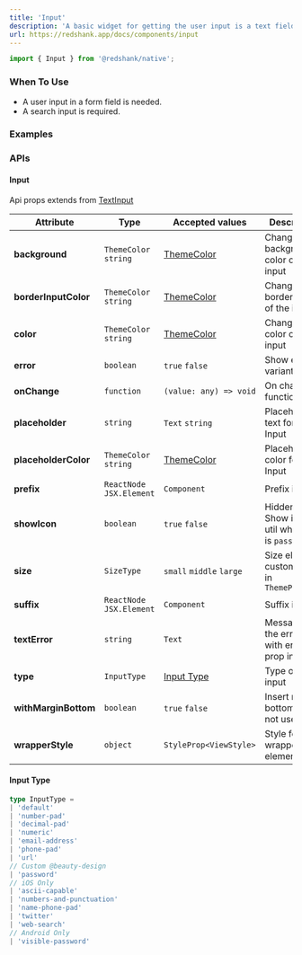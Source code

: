```yaml
---
title: 'Input'
description: 'A basic widget for getting the user input is a text field. Keyboard and mouse can be used for providing or changing data.'
url: https://redshank.app/docs/components/input
---
```


```jsx
import { Input } from '@redshank/native';
```

### When To Use
* A user input in a form field is needed.
* A search input is required.

<Spacer y={2} />

### Examples

<Playground
  id="default"
  title="Default"
  description="Default input element."
  code={input.defaultCode}
/>

<Spacer y={2} />

<Playground
  id="sizes"
  title="Sizes"
  description="Sizes input element."
  code={input.sizes}
/>

<Spacer y={2} />

<Playground
  id="prefix-and-suffix"
  title="Prefix and Suffix"
  description="Prefix and Suffix element."
  code={input.prefixSuffix}
/>

<Spacer y={2} />

<Playground
  id="errors"
  title="Errors"
  description="With errors element."
  code={input.errors}
/>

<Spacer y={2} />

<Playground
  id="number"
  title="Number"
  description="Only number element."
  code={input.number}
/>

<Spacer y={2} />

<Playground
  id="textarea"
  title="Text Area"
  description="Textarea element."
  code={input.textArea}
/>

<Spacer y={2} />

### APIs

<Spacer y={2} />

#### Input
Api props extends from [TextInput](https://reactnative.dev/docs/textinput)

| Attribute            | Type                      | Accepted values                   | Description                                         | Default                                 |
|----------------------|---------------------------|-----------------------------------|-----------------------------------------------------|-----------------------------------------|
| **background**       | `ThemeColor` `string`     | [ThemeColor](/docs/default-theme) | Change background color of the input                | `inputColor`                            |
| **borderInputColor** | `ThemeColor` `string`     | [ThemeColor](/docs/default-theme) | Change border color of the input                    | `border`                                |
| **color**            | `ThemeColor` `string`     | [ThemeColor](/docs/default-theme) | Change text color of the input                      | `accents2`                              |
| **error**            | `boolean`                 | `true` `false`                    | Show error variant                                  | -                                       |
| **onChange**         | `function`                | `(value: any) => void`            | On change function                                  | -                                       |
| **placeholder**      | `string`                  | `Text` `string`                   | Placeholder text for the Input                      | -                                       |
| **placeholderColor** | `ThemeColor` `string`     | [ThemeColor](/docs/default-theme) | Placeholder color for the Input                     | `border`                                |
| **prefix**           | `ReactNode` `JSX.Element` | `Component`                       | Prefix icon                                         | -                                       |
| **showIcon**         | `boolean`                 | `true` `false`                    | Hidden or Show icon, util when type is `password`   | `false` and `true` when type="password" |
| **size**             | `SizeType`                | `small` `middle` `large`          | Size element customizable in `ThemeProvider`        | `middle`                                |
| **suffix**           | `ReactNode` `JSX.Element` | `Component`                       | Suffix icon                                         | -                                       |
| **textError**        | `string`                  | `Text`                            | Message of the error, set with error prop in `true` | -                                       |
| **type**             | `InputType`               | [Input Type](#input-type)         | Type of the input                                   | `default`                               |
| **withMarginBottom** | `boolean`                 | `true` `false`                    | Insert margin bottom if your not use Form           | `false`                                 |
| **wrapperStyle**     | `object`                  | `StyleProp<ViewStyle>`            | Style for the wrapper element                       | -                                       |

<Spacer y={2} />

#### Input Type
```ts
type InputType =
| 'default'
| 'number-pad'
| 'decimal-pad'
| 'numeric'
| 'email-address'
| 'phone-pad'
| 'url'
// Custom @beauty-design
| 'password'
// iOS Only
| 'ascii-capable'
| 'numbers-and-punctuation'
| 'name-phone-pad'
| 'twitter'
| 'web-search'
// Android Only
| 'visible-password'
```
